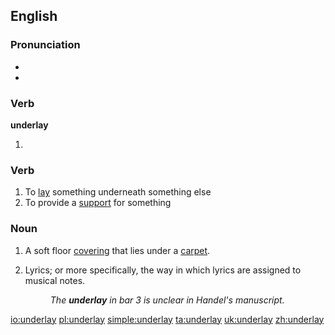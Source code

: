 ==English==

===Pronunciation===
* {{IPA|/ʌndəɻˈleɪ/}}
* {{rhymes|eɪ}}

===Verb===
'''underlay'''

# {{past tense of| to [[underlie]]}}

===Verb===
{{en-verb|underlays|underlaying|underlaid}}

# To [[lay]] something underneath something else
# To provide a [[support]] for something

===Noun===
{{en-noun}}

# A soft floor [[covering]] that lies under a [[carpet]].
# {{music}} Lyrics; or more specifically, the way in which lyrics are assigned to musical notes.
#:''The '''underlay''' in bar 3 is unclear in Handel's manuscript.''

[[io:underlay]]
[[pl:underlay]]
[[simple:underlay]]
[[ta:underlay]]
[[uk:underlay]]
[[zh:underlay]]
